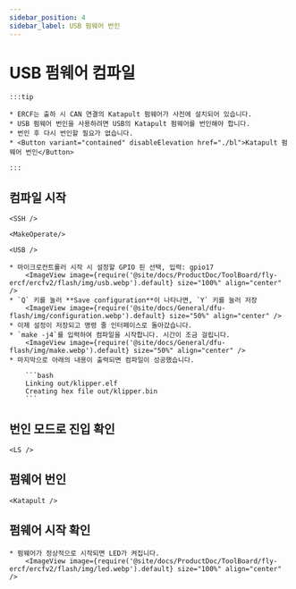 ```yaml
---
sidebar_position: 4
sidebar_label: USB 펌웨어 번인
---
```





# USB 펌웨어 컴파일

    :::tip

    * ERCF는 출하 시 CAN 연결의 Katapult 펌웨어가 사전에 설치되어 있습니다.
    * USB 펌웨어 번인을 사용하려면 USB의 Katapult 펌웨어를 번인해야 합니다.
    * 번인 후 다시 번인할 필요가 없습니다.
    * <Button variant="contained" disableElevation href="./bl">Katapult 펌웨어 번인</Button>

    :::

## 컴파일 시작

    <SSH />

    <MakeOperate/>

    <USB />

    * 마이크로컨트롤러 시작 시 설정할 GPIO 핀 선택, 입력: gpio17
        <ImageView image={require('@site/docs/ProductDoc/ToolBoard/fly-ercf/ercfv2/flash/img/usb.webp').default} size="100%" align="center" />
    * `Q` 키를 눌러 **Save configuration**이 나타나면, `Y` 키를 눌러 저장
        <ImageView image={require('@site/docs/General/dfu-flash/img/configuration.webp').default} size="50%" align="center" />
    * 이제 설정이 저장되고 명령 줄 인터페이스로 돌아갔습니다.
    * `make -j4`를 입력하여 컴파일을 시작합니다. 시간이 조금 걸립니다.
        <ImageView image={require('@site/docs/General/dfu-flash/img/make.webp').default} size="50%" align="center" />
    * 마지막으로 아래의 내용이 출력되면 컴파일이 성공했습니다.

        ```bash
        Linking out/klipper.elf
        Creating hex file out/klipper.bin
        ```

## 번인 모드로 진입 확인


    <LS />


## 펌웨어 번인
    
    <Katapult />

## 펌웨어 시작 확인

    * 펌웨어가 정상적으로 시작되면 LED가 켜집니다.
        <ImageView image={require('@site/docs/ProductDoc/ToolBoard/fly-ercf/ercfv2/flash/img/led.webp').default} size="100%" align="center" />